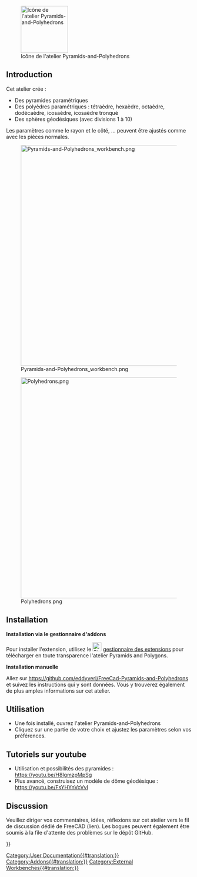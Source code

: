 <languages/>

[[Image:Pyramids-and-Polyhedrons_workbench_icon.svg|thumb|128px|Icône de l'atelier Pyramids-and-Polyhedrons]]

{{TOCright}}

== Introduction ==

Cet atelier crée :
* Des pyramides paramétriques
* Des polyèdres paramétriques : tétraèdre, hexaèdre, octaèdre, dodécaèdre, icosaèdre, icosaèdre tronqué
* Des sphères géodésiques (avec divisions 1 à 10)

Les paramètres comme le rayon et le côté, ... peuvent être ajustés comme avec les pièces normales.

[[Image:Pyramids-and-Polyhedrons_workbench.png|600px]]

[[Image:Polyhedrons.png|600px]]

== Installation ==

<b>Installation via le gestionnaire d'addons</b>

Pour installer l'extension, utilisez le [[Image:Std_AddonMgr.svg|24px]] [[Std_AddonMgr/fr|gestionnaire des extensions]] pour télécharger en toute transparence l'atelier Pyramids and Polygons.

<b>Installation manuelle</b>

Allez sur https://github.com/eddyverl/FreeCad-Pyramids-and-Polyhedrons et suivez les instructions qui y sont données. Vous y trouverez également de plus amples informations sur cet atelier.

<span id="Usage"></span>
== Utilisation ==

* Une fois installé, ouvrez l'atelier Pyramids-and-Polyhedrons
* Cliquez sur une partie de votre choix et ajustez les paramètres selon vos préférences.

<span id="Tutorials_on_youtube"></span>
== Tutoriels sur youtube ==

* Utilisation et possibilités des pyramides : https://youtu.be/H8IgmzpMpSg
* Plus avancé, construisez un modèle de dôme géodésique : https://youtu.be/FsYHYnVcVvI

== Discussion ==

Veuillez diriger vos commentaires, idées, réflexions sur cet atelier vers le fil de discussion dédié de FreeCAD (lien). Les bogues peuvent également être soumis à la file d'attente des problèmes sur le dépôt GitHub.


{{Userdocnavi{{#translation:}}}}
[[Category:User Documentation{{#translation:}}]]
[[Category:Addons{{#translation:}}]]
[[Category:External Workbenches{{#translation:}}]]